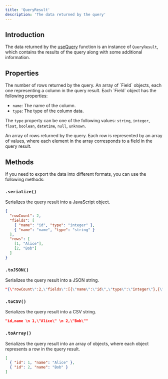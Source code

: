 ```yaml
---
title: 'QueryResult'
description: 'The data returned by the query'
---
```


## Introduction

The data returned by the [useQuery](/react/running-queries/use-query) function is an instance of `QueryResult`, which contains the results of the query along with some additional information.

## Properties

<ParamField path="rowCount" type="number">
  The number of rows returned by the query.
</ParamField>

<ParamField path="fields" type="Field[]">
  An array of `Field` objects, each one representing a column in the query result. Each `Field` object has the following properties:

  - `name`: The name of the column.
  - `type`: The type of the column data.

  The `type` property can be one of the following values: `string`, `integer`, `float`, `boolean`, `datetime`, `null`, `unknown`.
</ParamField>

<ParamField path="rows" type="unknown[][]">
  An array of rows returned by the query. Each row is represented by an array of values, where each element in the array corresponds to a field in the query result.
</ParamField>

## Methods

If you need to export the data into different formats, you can use the following methods:

### `.serialize()`

Serializes the query result into a JavaScript object.

```json
{
  "rowCount": 2,
  "fields": [
    { "name": "id", "type": "integer" },
    { "name": "name", "type": "string" }
  ],
  "rows": [
    [1, "Alice"],
    [2, "Bob"]
  ]
}
```

### `.toJSON()`

Serializes the query result into a JSON string.

```json
"{\"rowCount\":2,\"fields\":[{\"name\":\"id\",\"type\":\"integer\"},{\"name\":\"name\",\"type\":\"string\"}],\"rows\":[[1,\"Alice\"],[2,\"Bob\"]]}"
```

### `.toCSV()`

Serializes the query result into a CSV string.

```json
"id,name \n 1,\"Alice\" \n 2,\"Bob\""
```

### `.toArray()`

Serializes the query result into an array of objects, where each object represents a row in the query result.
  
```json
[
  { "id": 1, "name": "Alice" },
  { "id": 2, "name": "Bob" }
]
```